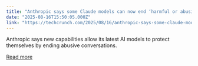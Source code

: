 ```yaml
---
title: "Anthropic says some Claude models can now end ‘harmful or abusive’ conversations "
date: "2025-08-16T15:50:05.000Z"
link: "https://techcrunch.com/2025/08/16/anthropic-says-some-claude-models-can-now-end-harmful-or-abusive-conversations/"
---
```


Anthropic says new capabilities allow its latest AI models to protect themselves by ending abusive conversations.

[Read more](https://techcrunch.com/2025/08/16/anthropic-says-some-claude-models-can-now-end-harmful-or-abusive-conversations/)
